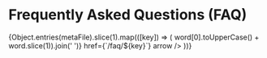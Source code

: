 
# Frequently Asked Questions (FAQ)

<Cards>
  {Object.entries(metaFile).slice(1).map(([key]) => (
    <Cards.Card
      key={key}
      title={key.split('-').map(word => word[0].toUpperCase() + word.slice(1)).join(' ')}
      href={`/faq/${key}`} arrow
    />
  ))}
</Cards>
